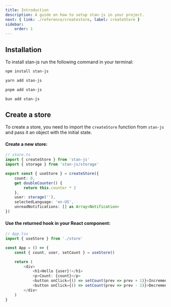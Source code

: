 ```yaml
---
title: Introduction
description: A guide on how to setup stan-js in your project.
next: { link: ./reference/createstore, label: createStore }
sidebar:
    order: 1
---
```



## Installation

To install stan-js run the following command in your terminal:

<Tabs syncKey="pkg">
<TabItem label="npm">

```sh
npm install stan-js
```

</TabItem>
<TabItem label="yarn">

```sh
yarn add stan-js
```

</TabItem>
<TabItem label="pnpm">

```sh
pnpm add stan-js
```

</TabItem>
<TabItem label="bun">

```sh
bun add stan-js
```

</TabItem>
</Tabs>

## Create a store

To create a store, you need to import the `createStore` function from `stan-js` and pass it an object with the initial state.

#### Create a new store:

```typescript
// store.ts
import { createStore } from 'stan-js'
import { storage } from 'stan-js/storage'

export const { useStore } = createStore({
    count: 0,
    get doubleCounter() {
        return this.counter * 2
    }, 
    user: storage(''),
    selectedLanguage: 'en-US',
    unreadNotifications: [] as Array<Notification>
})
```

#### Use the returned hook in your React component:

```typescript
// App.tsx
import { useStore } from './store'

const App = () => {
    const { count, user, setCount } = useStore()

    return (
        <div>
            <h1>Hello {user}!</h1>
            <p>Count: {count}</p>
            <button onClick={() => setCount(prev => prev + 1)}>Increment</button>
            <button onClick={() => setCount(prev => prev - 1)}>Decrement</button>
        </div>
    )
}
```
